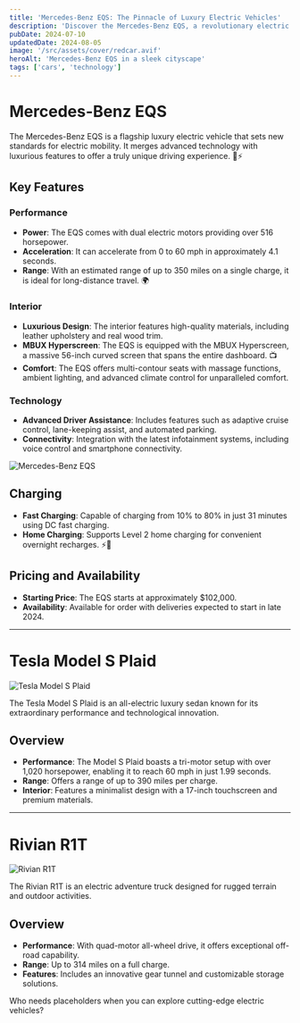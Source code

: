 ```yaml
---
title: 'Mercedes-Benz EQS: The Pinnacle of Luxury Electric Vehicles'
description: 'Discover the Mercedes-Benz EQS, a revolutionary electric luxury sedan that combines cutting-edge technology with unparalleled comfort.'
pubDate: 2024-07-10
updatedDate: 2024-08-05
image: '/src/assets/cover/redcar.avif'
heroAlt: 'Mercedes-Benz EQS in a sleek cityscape'
tags: ['cars', 'technology']
---
```


# Mercedes-Benz EQS

The Mercedes-Benz EQS is a flagship luxury electric vehicle that sets new standards for electric mobility. It merges advanced technology with luxurious features to offer a truly unique driving experience. 🚗⚡

## Key Features

### Performance

- **Power**: The EQS comes with dual electric motors providing over 516 horsepower.
- **Acceleration**: It can accelerate from 0 to 60 mph in approximately 4.1 seconds.
- **Range**: With an estimated range of up to 350 miles on a single charge, it is ideal for long-distance travel. 🌍

### Interior

- **Luxurious Design**: The interior features high-quality materials, including leather upholstery and real wood trim.
- **MBUX Hyperscreen**: The EQS is equipped with the MBUX Hyperscreen, a massive 56-inch curved screen that spans the entire dashboard. 📺
- **Comfort**: The EQS offers multi-contour seats with massage functions, ambient lighting, and advanced climate control for unparalleled comfort.

### Technology

- **Advanced Driver Assistance**: Includes features such as adaptive cruise control, lane-keeping assist, and automated parking.
- **Connectivity**: Integration with the latest infotainment systems, including voice control and smartphone connectivity.

![Mercedes-Benz EQS](/src/assets/cover/redcar.avif)

## Charging

- **Fast Charging**: Capable of charging from 10% to 80% in just 31 minutes using DC fast charging.
- **Home Charging**: Supports Level 2 home charging for convenient overnight recharges. ⚡🔋

## Pricing and Availability

- **Starting Price**: The EQS starts at approximately $102,000.
- **Availability**: Available for order with deliveries expected to start in late 2024.

---

# Tesla Model S Plaid

![Tesla Model S Plaid](~/assets/content/tesla-model-s.jpg)

The Tesla Model S Plaid is an all-electric luxury sedan known for its extraordinary performance and technological innovation.

## Overview

- **Performance**: The Model S Plaid boasts a tri-motor setup with over 1,020 horsepower, enabling it to reach 60 mph in just 1.99 seconds.
- **Range**: Offers a range of up to 390 miles per charge.
- **Interior**: Features a minimalist design with a 17-inch touchscreen and premium materials.

---

# Rivian R1T

![Rivian R1T](~/assets/content/rivian-r1t.jpg)

The Rivian R1T is an electric adventure truck designed for rugged terrain and outdoor activities.

## Overview

- **Performance**: With quad-motor all-wheel drive, it offers exceptional off-road capability.
- **Range**: Up to 314 miles on a full charge.
- **Features**: Includes an innovative gear tunnel and customizable storage solutions.

Who needs placeholders when you can explore cutting-edge electric vehicles?

